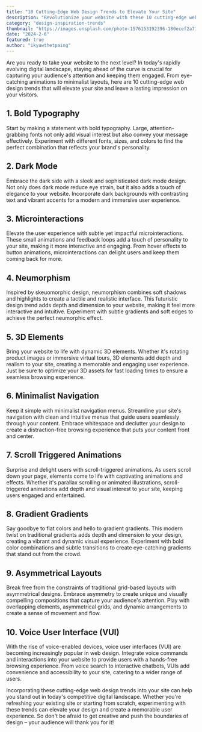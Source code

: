 ```yaml
---
title: "10 Cutting-Edge Web Design Trends to Elevate Your Site"
description: "Revolutionize your website with these 10 cutting-edge web design trends! From bold typography to immersive 3D elements, this article explores the latest techniques to elevate your site's aesthetics and user experience."
category: "design-inspiration-trends"
thumbnail: "https://images.unsplash.com/photo-1576153192396-180ecef2a715"
date: "2024-2-6"
featured: true
author: "ikyawthetpaing"
---
```


Are you ready to take your website to the next level? In today's rapidly evolving digital landscape, staying ahead of the curve is crucial for capturing your audience's attention and keeping them engaged. From eye-catching animations to minimalist layouts, here are 10 cutting-edge web design trends that will elevate your site and leave a lasting impression on your visitors.

## 1. Bold Typography

Start by making a statement with bold typography. Large, attention-grabbing fonts not only add visual interest but also convey your message effectively. Experiment with different fonts, sizes, and colors to find the perfect combination that reflects your brand's personality.

## 2. Dark Mode

Embrace the dark side with a sleek and sophisticated dark mode design. Not only does dark mode reduce eye strain, but it also adds a touch of elegance to your website. Incorporate dark backgrounds with contrasting text and vibrant accents for a modern and immersive user experience.

## 3. Microinteractions

Elevate the user experience with subtle yet impactful microinteractions. These small animations and feedback loops add a touch of personality to your site, making it more interactive and engaging. From hover effects to button animations, microinteractions can delight users and keep them coming back for more.

## 4. Neumorphism

Inspired by skeuomorphic design, neumorphism combines soft shadows and highlights to create a tactile and realistic interface. This futuristic design trend adds depth and dimension to your website, making it feel more interactive and intuitive. Experiment with subtle gradients and soft edges to achieve the perfect neumorphic effect.

## 5. 3D Elements

Bring your website to life with dynamic 3D elements. Whether it's rotating product images or immersive virtual tours, 3D elements add depth and realism to your site, creating a memorable and engaging user experience. Just be sure to optimize your 3D assets for fast loading times to ensure a seamless browsing experience.

## 6. Minimalist Navigation

Keep it simple with minimalist navigation menus. Streamline your site's navigation with clean and intuitive menus that guide users seamlessly through your content. Embrace whitespace and declutter your design to create a distraction-free browsing experience that puts your content front and center.

## 7. Scroll Triggered Animations

Surprise and delight users with scroll-triggered animations. As users scroll down your page, elements come to life with captivating animations and effects. Whether it's parallax scrolling or animated illustrations, scroll-triggered animations add depth and visual interest to your site, keeping users engaged and entertained.

## 8. Gradient Gradients

Say goodbye to flat colors and hello to gradient gradients. This modern twist on traditional gradients adds depth and dimension to your design, creating a vibrant and dynamic visual experience. Experiment with bold color combinations and subtle transitions to create eye-catching gradients that stand out from the crowd.

## 9. Asymmetrical Layouts

Break free from the constraints of traditional grid-based layouts with asymmetrical designs. Embrace asymmetry to create unique and visually compelling compositions that capture your audience's attention. Play with overlapping elements, asymmetrical grids, and dynamic arrangements to create a sense of movement and flow.

## 10. Voice User Interface (VUI)

With the rise of voice-enabled devices, voice user interfaces (VUI) are becoming increasingly popular in web design. Integrate voice commands and interactions into your website to provide users with a hands-free browsing experience. From voice search to interactive chatbots, VUIs add convenience and accessibility to your site, catering to a wider range of users.

Incorporating these cutting-edge web design trends into your site can help you stand out in today's competitive digital landscape. Whether you're refreshing your existing site or starting from scratch, experimenting with these trends can elevate your design and create a memorable user experience. So don't be afraid to get creative and push the boundaries of design – your audience will thank you for it!
